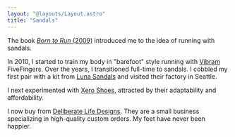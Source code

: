```yaml
---
layout: "@layouts/Layout.astro"
title: "Sandals"
---
```


The book [*Born to Run* (2009)](https://en.wikipedia.org/wiki/Born_to_Run_(McDougall_book)) introduced me to the idea of running with sandals.

In 2010, I started to train my body in "barefoot" style running with [Vibram](https://www.vibram.com/) FiveFingers. Over the years, I transitioned full-time to sandals. I cobbled my first pair with a kit from [Luna Sandals](https://lunasandals.com/) and visited their factory in Seattle.

I next experimented with [Xero Shoes](https://xeroshoes.com/), attracted by their adaptability and affordability.

I now buy from [Deliberate Life Designs](https://www.deliberatelifedesigns.com/). They are a small business specializing in high-quality custom orders. My feet have never been happier.
